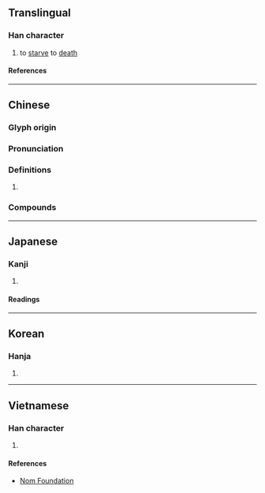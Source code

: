 {{character info}}
==Translingual==

===Han character===
{{Han char|rn=78|rad=歹|as=07|sn=11|four=12247|canj=MNBND|ids=⿰歹孚}}

# to [[starve]] to [[death]]

====References====
{{Han ref|kx=0580.340|dkj=16464|dj=0973.100|hdz=21387.260|uh=6B8D}}

----

==Chinese==
{{zh-forms}}

===Glyph origin===
{{Han etym}}

===Pronunciation===
{{zh-pron
|m=piǎo
|c=piu5
|mc=y
|oc=y
|ma=
|cat=v
}}

===Definitions===
{{zh-hanzi}}

# {{rfdef|zh}}

===Compounds===
{{zh-der|餓殍枕藉|餒殍相望}}

----

==Japanese==

===Kanji===
{{ja-kanji|grade=|rs=歹07}}

# {{rfdef|ja|sort=歹07}}

====Readings====
{{ja-readings
|goon=び, びょう, ふ
|kanon=ひ, ひょう, ふ
|kun=うえじに
}}

----

==Korean==

===Hanja===
{{ko-hanja|표}}

# {{rfdef|ko|sort=歹07}}

----

==Vietnamese==

===Han character===
{{vi-readings|rs=歹07|reading=bẽo}}

# {{rfdef|vi|sort=歹07}}

====References====
* [http://nomfoundation.org/common/nom_details.php?codepoint=6b8d Nom Foundation]